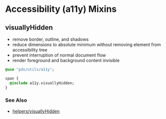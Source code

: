 
<Meta title="Sass / utils / a11y" />

# Accessibility (a11y) Mixins


## visuallyHidden

- remove border, outline, and shadows
- reduce dimensions to absolute minimum without removing element from accessibility tree
- prevent interruption of normal document flow
- render foreground and background content invisible

```sass
@use "pds/utils/a11y";

span {
  @include a11y.visuallyHidden;
}
```

### See Also

- [helpers/visuallyHidden](?path=/docs/sass-helpers-visuallyhidden--page)
